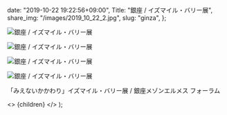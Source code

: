 
  date: "2019-10-22 19:22:56+09:00",
  Title: "銀座 / イズマイル・バリー展",
  share_img: "/images/2019_10_22_2.jpg",
  slug: "ginza",
};

![銀座 / イズマイル・バリー展](/images/2019_10_22_1.jpg)

![銀座 / イズマイル・バリー展](/images/2019_10_22_2.jpg)

![銀座 / イズマイル・バリー展](/images/2019_10_22_3.jpg)

![銀座 / イズマイル・バリー展](/images/2019_10_22_4.jpg)

「みえないかかわり」イズマイル・バリー展 / 銀座メゾンエルメス フォーラム

  <>
    <Head>
      <title>{meta.Title} | 異郷好実</title>
    </Head>
    <PostLayout meta={meta}>{children}</PostLayout>
  </>
);
